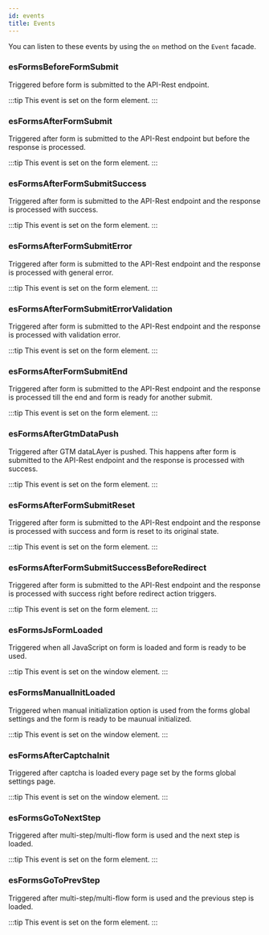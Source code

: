 ```yaml
---
id: events
title: Events
---
```


You can listen to these events by using the `on` method on the `Event` facade.

### esFormsBeforeFormSubmit

Triggered before form is submitted to the API-Rest endpoint.

:::tip
This event is set on the form element.
:::

### esFormsAfterFormSubmit

Triggered after form is submitted to the API-Rest endpoint but before the response is processed.

:::tip
This event is set on the form element.
:::

### esFormsAfterFormSubmitSuccess

Triggered after form is submitted to the API-Rest endpoint and the response is processed with success.

:::tip
This event is set on the form element.
:::

### esFormsAfterFormSubmitError

Triggered after form is submitted to the API-Rest endpoint and the response is processed with general error.

:::tip
This event is set on the form element.
:::

### esFormsAfterFormSubmitErrorValidation

Triggered after form is submitted to the API-Rest endpoint and the response is processed with validation error.

:::tip
This event is set on the form element.
:::

### esFormsAfterFormSubmitEnd

Triggered after form is submitted to the API-Rest endpoint and the response is processed till the end and form is ready for another submit.

:::tip
This event is set on the form element.
:::

### esFormsAfterGtmDataPush

Triggered after GTM dataLAyer is pushed. This happens after form is submitted to the API-Rest endpoint and the response is processed with success.

:::tip
This event is set on the form element.
:::

### esFormsAfterFormSubmitReset

Triggered after form is submitted to the API-Rest endpoint and the response is processed with success and form is reset to its original state.

:::tip
This event is set on the form element.
:::

### esFormsAfterFormSubmitSuccessBeforeRedirect

Triggered after form is submitted to the API-Rest endpoint and the response is processed with success right before redirect action triggers.

:::tip
This event is set on the form element.
:::

### esFormsJsFormLoaded

Triggered when all JavaScript on form is loaded and form is ready to be used.

:::tip
This event is set on the window element.
:::

### esFormsManualInitLoaded

Triggered when manual initialization option is used from the forms global settings and the form is ready to be maunual initialized.

:::tip
This event is set on the window element.
:::

### esFormsAfterCaptchaInit

Triggered after captcha is loaded every page set by the forms global settings page.

:::tip
This event is set on the window element.
:::

### esFormsGoToNextStep

Triggered after multi-step/multi-flow form is used and the next step is loaded.

:::tip
This event is set on the form element.
:::

### esFormsGoToPrevStep

Triggered after multi-step/multi-flow form is used and the previous step is loaded.

:::tip
This event is set on the form element.
:::
